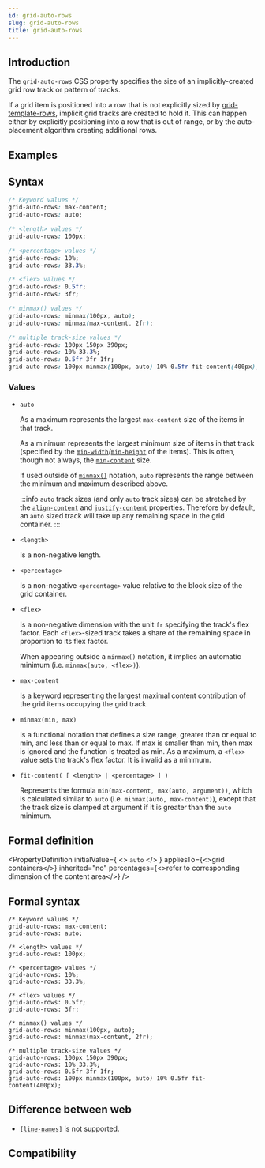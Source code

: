 ```yaml
---
id: grid-auto-rows
slug: grid-auto-rows
title: grid-auto-rows
---
```


## Introduction

The `grid-auto-rows` CSS property specifies the size of an implicitly-created grid row track or pattern of tracks.

If a grid item is positioned into a row that is not explicitly sized by [grid-template-rows](./grid-template-rows), implicit grid tracks are created to hold it. This can happen either by explicitly positioning into a row that is out of range, or by the auto-placement algorithm creating additional rows.

## Examples


<Go
  example="css-api"
  defaultFile="src/grid-auto-rows/App.tsx"
  img="https://lf-lynx.tiktok-cdns.com/obj/lynx-artifacts-oss-sg/lynx-website/assets/doc/css/grid-auto-rows.png"
  defaultEntryFile="dist/grid-auto-rows.lynx.bundle"
  entry="src/grid-auto-rows"
/>

## Syntax

```css
/* Keyword values */
grid-auto-rows: max-content;
grid-auto-rows: auto;

/* <length> values */
grid-auto-rows: 100px;

/* <percentage> values */
grid-auto-rows: 10%;
grid-auto-rows: 33.3%;

/* <flex> values */
grid-auto-rows: 0.5fr;
grid-auto-rows: 3fr;

/* minmax() values */
grid-auto-rows: minmax(100px, auto);
grid-auto-rows: minmax(max-content, 2fr);

/* multiple track-size values */
grid-auto-rows: 100px 150px 390px;
grid-auto-rows: 10% 33.3%;
grid-auto-rows: 0.5fr 3fr 1fr;
grid-auto-rows: 100px minmax(100px, auto) 10% 0.5fr fit-content(400px);
```

### Values

- `auto`

  As a maximum represents the largest `max-content` size of the items in that track.

  As a minimum represents the largest minimum size of items in that track (specified by the [`min-width`](./min-width)/[`min-height`](./min-height) of the items). This is often, though not always, the [`min-content`](https://developer.mozilla.org/en-US/docs/Web/CSS/min-content) size.

  If used outside of [`minmax()`](https://developer.mozilla.org/en-US/docs/Web/CSS/minmax) notation, `auto` represents the range between the minimum and maximum described above.

  :::info
  `auto` track sizes (and only `auto` track sizes) can be stretched by the [`align-content`](./align-content.mdx) and [`justify-content`](./justify-content.mdx) properties. Therefore by default, an `auto` sized track will take up any remaining space in the grid container.
  :::

- `<length>`

  Is a non-negative length.

- `<percentage>`

  Is a non-negative `<percentage>` value relative to the block size of the grid container.

- `<flex>`

  Is a non-negative dimension with the unit `fr` specifying the track's flex factor. Each `<flex>`-sized track takes a share of the remaining space in proportion to its flex factor.

  When appearing outside a `minmax()` notation, it implies an automatic minimum (i.e. `minmax(auto, <flex>)`).

- `max-content`

  Is a keyword representing the largest maximal content contribution of the grid items occupying the grid track.

- `minmax(min, max)`

  Is a functional notation that defines a size range, greater than or equal to min, and less than or equal to max. If max is smaller than min, then max is ignored and the function is treated as min. As a maximum, a `<flex>` value sets the track's flex factor. It is invalid as a minimum.

- `fit-content( [ <length> | <percentage> ] )`

  Represents the formula `min(max-content, max(auto, argument))`, which is calculated similar to `auto` (i.e. `minmax(auto, max-content)`), except that the track size is clamped at argument if it is greater than the `auto` minimum.

## Formal definition


<PropertyDefinition
  initialValue={
    <>
      <code>auto</code>
    </>
  }
  appliesTo={<>grid containers</>}
  inherited="no"
  percentages={<>refer to corresponding dimension of the content area</>}
/>

## Formal syntax

```
/* Keyword values */
grid-auto-rows: max-content;
grid-auto-rows: auto;

/* <length> values */
grid-auto-rows: 100px;

/* <percentage> values */
grid-auto-rows: 10%;
grid-auto-rows: 33.3%;

/* <flex> values */
grid-auto-rows: 0.5fr;
grid-auto-rows: 3fr;

/* minmax() values */
grid-auto-rows: minmax(100px, auto);
grid-auto-rows: minmax(max-content, 2fr);

/* multiple track-size values */
grid-auto-rows: 100px 150px 390px;
grid-auto-rows: 10% 33.3%;
grid-auto-rows: 0.5fr 3fr 1fr;
grid-auto-rows: 100px minmax(100px, auto) 10% 0.5fr fit-content(400px);
```

## Difference between web

- [`[line-names]`](https://developer.mozilla.org/en-US/docs/Web/CSS/CSS_grid_layout/Grid_layout_using_named_grid_lines) is not supported.

## Compatibility


<LegacyCompatTable metadata="css/properties/grid-auto-rows" />
